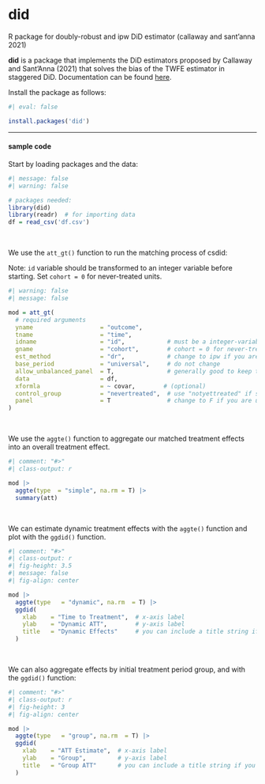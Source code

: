 # did {.unnumbered}

::: small
R package for doubly-robust and ipw DiD estimator (callaway and sant'anna 2021)
:::

**did** is a package that implements the DiD estimators proposed by Callaway and Sant'Anna (2021) that solves the bias of the TWFE estimator in staggered DiD. Documentation can be found [here](https://bcallaway11.github.io/did/index.html).

Install the package as follows:

```r
#| eval: false

install.packages('did')
```

------------------------------------------------------------------------

#### sample code

Start by loading packages and the data:

```r
#| message: false
#| warning: false

# packages needed:
library(did)
library(readr)  # for importing data
df = read_csv('df.csv')
```

<br />

We use the `att_gt()` function to run the matching process of csdid:

::: small
Note: `id` variable should be transformed to an integer variable before starting. Set `cohort = 0` for never-treated units.
:::

```r
#| warning: false
#| message: false

mod = att_gt(
  # required arguments
  yname                   = "outcome",
  tname                   = "time",
  idname                  = "id",            # must be a integer-variable
  gname                   = "cohort",        # cohort = 0 for never-treated
  est_method              = "dr",            # change to ipw if you are having issues
  base_period             = "universal",     # do not change
  allow_unbalanced_panel  = T,               # generally good to keep this T
  data                    = df,
  xformla                 = ~ covar,        # (optional)
  control_group           = "nevertreated",  # use "notyettreated" if sample size is small
  panel                   = T                # change to F if you are using rep. cross-section
)
```

<br />

We use the `aggte()` function to aggregate our matched treatment effects into an overall treatment effect.

```r
#| comment: "#>"
#| class-output: r

mod |>
  aggte(type  = "simple", na.rm = T) |>
  summary(att)
```

<br />

We can estimate dynamic treatment effects with the `aggte()` function and plot with the `ggdid()` function.

```r
#| comment: "#>"
#| class-output: r
#| fig-height: 3.5
#| message: false
#| fig-align: center

mod |>
  aggte(type   = "dynamic", na.rm  = T) |>
  ggdid(
    xlab    = "Time to Treatment",  # x-axis label
    ylab    = "Dynamic ATT",        # y-axis label
    title   = "Dynamic Effects"     # you can include a title string if you want
  )
```

<br />

We can also aggregate effects by initial treatment period group, and with the `ggdid()` function:

```r
#| comment: "#>"
#| class-output: r
#| fig-height: 3
#| fig-align: center

mod |>
  aggte(type   = "group", na.rm  = T) |>
  ggdid(
    xlab    = "ATT Estimate",  # x-axis label
    ylab    = "Group",         # y-axis label
    title   = "Group ATT"      # you can include a title string if you want
  )
```